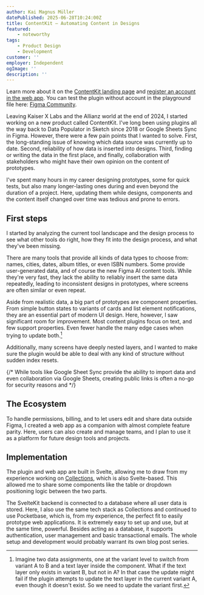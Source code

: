 ```yaml
---
author: Kai Magnus Müller
datePublished: 2025-06-28T10:24:00Z
title: ContentKit – Automating Content in Designs
featured:
    - noteworthy
tags:
    - Product Design
    - Development
customer: ''
employer: Independent
ogImage: ''
description: ''
---
```



<Figure
    alt="Overview of the main ContentKit features. Generate content with AI, assign data to designs and populate them."
    src="/video/contentkit/hero_video_2.mp4"
    type="video"
    aspectRatio="16/9"
    fullWidth></Figure>

Learn more about it on the [ContentKit landing page](https://intersectionslab.com/contentkit/) and [register an account in the web app](https://app.intersectionslab.com). You can test the plugin without account in the playground file here: [Figma Community](https://www.figma.com/community/file/1500498135891868616/contentkit-playground).

Leaving Kaiser X Labs and the Allianz world at the end of 2024, I started working on a new product called ContentKit. I've long been using plugins all the way back to Data Populator in Sketch since 2018 or Google Sheets Sync in Figma. However, there were a few pain points that I wanted to solve. First, the long-standing issue of knowing which data source was currently up to date. Second, reliability of how data is inserted into designs. Third, finding or writing the data in the first place, and finally, collaboration with stakeholders who might have their own opinion on the content of prototypes.

I've spent many hours in my career designing prototypes, some for quick tests, but also many longer-lasting ones during and even beyond the duration of a project. Here, updating them while designs, components and the content itself changed over time was tedious and prone to errors.

## First steps

I started by analyzing the current tool landscape and the design process to see what other tools do right, how they fit into the design process, and what they've been missing.

<Figure
    alt="Early sketches of possible interfaces and user flows. I experimented with a playful way of importing existing data and schemas from designs. A sidebar of the current selection was also a constant for a long time."
    src="https://res.cloudinary.com/dm3a0qioc/image/upload/v1751544469/contentkit-sketches_uz2iyd.jpg"
    width="2172"
    height="1448"></Figure>

There are many tools that provide all kinds of data types to choose from: names, cities, dates, album titles, or even ISBN numbers. Some provide user-generated data, and of course the new Figma AI content tools. While they're very fast, they lack the ability to reliably insert the same data repeatedly, leading to inconsistent designs in prototypes, where screens are often similar or even repeat.

Aside from realistic data, a big part of prototypes are component properties. From simple button states to variants of cards and list element notifications, they are an essential part of modern UI design. Here, however, I saw significant room for improvement. Most content plugins focus on text, and few support properties. Even fewer handle the many edge cases when trying to update both.[^1]

Additionally, many screens have deeply nested layers, and I wanted to make sure the plugin would be able to deal with any kind of structure without sudden index resets.

{/* While tools like Google Sheet Sync provide the ability to import data and even collaboration via Google Sheets, creating public links is often a no-go for security reasons and */}

## The Ecosystem

To handle permissions, billing, and to let users edit and share data outside Figma, I created a web app as a companion with almost complete feature parity. Here, users can also create and manage teams, and I plan to use it as a platform for future design tools and projects.

<Figure
    alt="Plugin and web app share most features. Components like the table use separate stylesheets, while sharing the same code."
    src="https://res.cloudinary.com/dm3a0qioc/image/upload/v1751574979/release_screenshot_1_mjcgxf.jpg"
    width="1920"
    height="1273"></Figure>

## Implementation

The plugin and web app are built in Svelte, allowing me to draw from my experience working on [Collections](https://collections.intersectionslab.com/), which is also Svelte-based. This allowed me to share some components like the table or dropdown positioning logic between the two parts.

The SvelteKit backend is connected to a database where all user data is stored. Here, I also use the same tech stack as Collections and continued to use Pocketbase, which is, from my experience, the perfect fit to easily prototype web applications. It is extremely easy to set up and use, but at the same time, powerful. Besides acting as a database, it supports authentication, user management and basic transactional emails. The whole setup and development would probably warrant its own blog post series.

<Figure
    alt="Using ContentKit to update many screens at once can be a substantial time saver."
    src="/video/contentkit/blog_post_social_screens.mp4"
    type="video"
    aspectRatio="16/9"></Figure>

[^1]: Imagine two data assignments, one at the variant level to switch from variant A to B and a text layer inside the component. What if the text layer only exists in variant B, but not in A? In that case the update might fail if the plugin attempts to update the text layer in the current variant A, even though it doesn't exist. So we need to update the variant first.
